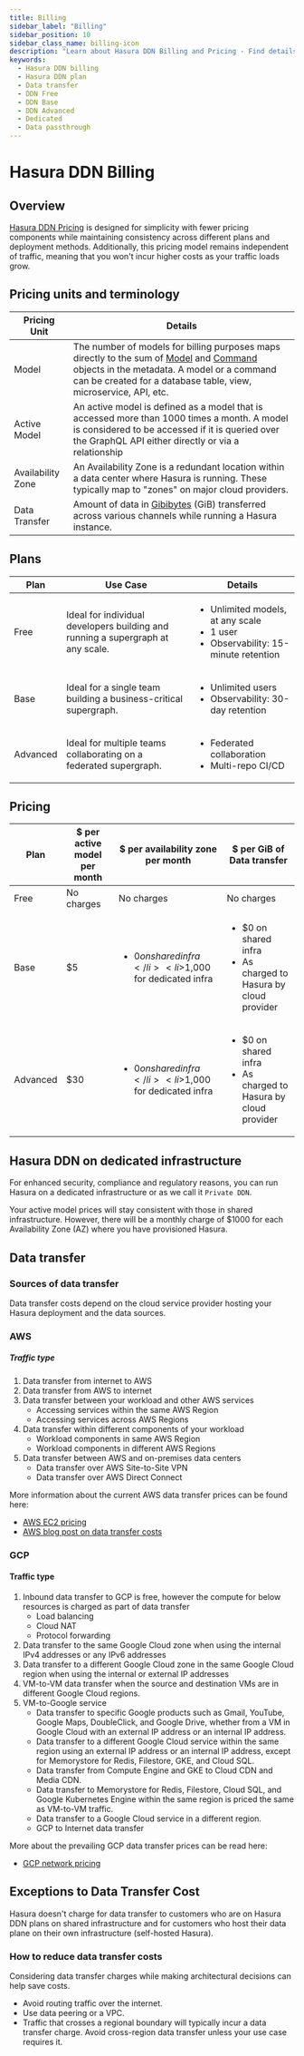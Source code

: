```yaml
---
title: Billing
sidebar_label: "Billing"
sidebar_position: 10
sidebar_class_name: billing-icon
description: "Learn about Hasura DDN Billing and Pricing - Find details on simple, consistent pricing independent of traffic, with no extra costs for growing usage. View pricing for models, zones, and data transfers across free, base, and advanced plans. Ideal for developers and teams of all sizes."
keywords:
  - Hasura DDN billing
  - Hasura DDN plan
  - Data transfer
  - DDN Free
  - DDN Base
  - DDN Advanced
  - Dedicated
  - Data passthrough
---
```


# Hasura DDN Billing

## Overview

[Hasura DDN Pricing](https://hasura.io/pricing/v3) is designed for simplicity with fewer pricing components while
maintaining consistency across different plans and deployment methods. Additionally, this pricing model remains
independent of traffic, meaning that you won't incur higher costs as your traffic loads grow.

## Pricing units and terminology

| Pricing Unit      | Details                                                                                                                                                                                                                                                                            |
| ----------------- | ---------------------------------------------------------------------------------------------------------------------------------------------------------------------------------------------------------------------------------------------------------------------------------- |
| Model             | The number of models for billing purposes maps directly to the sum of [Model](/supergraph-modeling/models.mdx) and [Command](/supergraph-modeling/commands.mdx) objects in the metadata. A model or a command can be created for a database table, view, microservice, API, etc. |
| Active Model      | An active model is defined as a model that is accessed more than 1000 times a month. A model is considered to be accessed if it is queried over the GraphQL API either directly or via a relationship                                                                              |
| Availability Zone | An Availability Zone is a redundant location within a data center where Hasura is running. These typically map to "zones" on major cloud providers.                                                                                                                               |
| Data Transfer     | Amount of data in [Gibibytes](https://simple.wikipedia.org/wiki/Gibibyte) (GiB) transferred across various channels while running a Hasura instance.                                                                                                                                                                             |

## Plans

| Plan     | Use Case                                                                        | Details                                                                                                                    |
| -------- | ------------------------------------------------------------------------------- | -------------------------------------------------------------------------------------------------------------------------- |
| Free     | Ideal for individual developers building and running a supergraph at any scale. | <ul><li>Unlimited models, at any scale</li><li>1 user</li><li>Observability: 15-minute retention</li></ul> |
| Base     | Ideal for a single team building a business-critical supergraph.                | <ul><li>Unlimited users</li><li>Observability: 30-day retention</li></ul>                                  |
| Advanced | Ideal for multiple teams collaborating on a federated supergraph.               | <ul><li>Federated collaboration</li><li>Multi-repo CI/CD</li></ul>                                                         |

## Pricing

| Plan     | $ per active model per month | $ per availability zone per month                                                  | $ per GiB of Data transfer                                                                                |
| -------- | ---------------------- | ---------------------------------------------------------------------------- | ---------------------------------------------------------------------------------------------------- |
| Free     | No charges             | No charges                                                                   | No charges                                                                                           |
| Base     | $5                     | <ul> <li> $0 on shared infra </li> <li>$1,000 for dedicated infra </li></ul> | <ul> <li> $0 on shared infra </li> <li> As charged to Hasura by cloud provider </li></ul> |
| Advanced | $30                    | <ul> <li> $0 on shared infra </li> <li>$1,000 for dedicated infra </li></ul> | <ul> <li> $0 on shared infra </li> <li> As charged to Hasura by cloud provider </li></ul> |

## Hasura DDN on dedicated infrastructure

For enhanced security, compliance and regulatory reasons, you can run Hasura on a dedicated infrastructure or as we call
it `Private DDN`.

Your active model prices will stay consistent with those in shared infrastructure. However, there will be a monthly
charge of $1000 for each Availability Zone (AZ) where you have provisioned Hasura.

## Data transfer

### Sources of data transfer

Data transfer costs depend on the cloud service provider hosting your Hasura deployment and the data sources.

### AWS

##### Traffic type

1. Data transfer from internet to AWS
2. Data transfer from AWS to internet
3. Data transfer between your workload and other AWS services
   - Accessing services within the same AWS Region
   - Accessing services across AWS Regions
4. Data transfer within different components of your workload
   - Workload components in same AWS Region
   - Workload components in different AWS Regions
5. Data transfer between AWS and on-premises data centers
   - Data transfer over AWS Site-to-Site VPN
   - Data transfer over AWS Direct Connect

More information about the current AWS data transfer prices can be found here:

- [AWS EC2 pricing](https://aws.amazon.com/ec2/pricing/on-demand/)
- [AWS blog post on data transfer costs](https://aws.amazon.com/blogs/architecture/overview-of-data-transfer-costs-for-common-architectures/)

### GCP

#### Traffic type

1. Inbound data transfer to GCP is free, however the compute for below resources is charged as part of data transfer
   - Load balancing
   - Cloud NAT
   - Protocol forwarding
2. Data transfer to the same Google Cloud zone when using the internal IPv4 addresses or any IPv6 addresses
3. Data transfer to a different Google Cloud zone in the same Google Cloud region when using the internal or external IP
   addresses
4. VM-to-VM data transfer when the source and destination VMs are in different Google Cloud regions.
5. VM-to-Google service
   - Data transfer to specific Google products such as Gmail, YouTube, Google Maps, DoubleClick, and Google Drive,
     whether from a VM in Google Cloud with an external IP address or an internal IP address.
   - Data transfer to a different Google Cloud service within the same region using an external IP address or an
     internal IP address, except for Memorystore for Redis, Filestore, GKE, and Cloud SQL.
   - Data transfer from Compute Engine and GKE to Cloud CDN and Media CDN.
   - Data transfer to Memorystore for Redis, Filestore, Cloud SQL, and Google Kubernetes Engine within the same region
     is priced the same as VM-to-VM traffic.
   - Data transfer to a Google Cloud service in a different region.
   - GCP to Internet data transfer

More about the prevailing GCP data transfer prices can be read here:

- [GCP network pricing](https://cloud.google.com/vpc/network-pricing)

## Exceptions to Data Transfer Cost

Hasura doesn't charge for data transfer to customers who are on Hasura DDN plans on shared infrastructure and for
customers who host their data plane on their own infrastructure (self-hosted Hasura).

### How to reduce data transfer costs

Considering data transfer charges while making architectural decisions can help save costs.

- Avoid routing traffic over the internet.
- Use data peering or a VPC.
- Traffic that crosses a regional boundary will typically incur a data transfer charge. Avoid cross-region data transfer
  unless your use case requires it.
